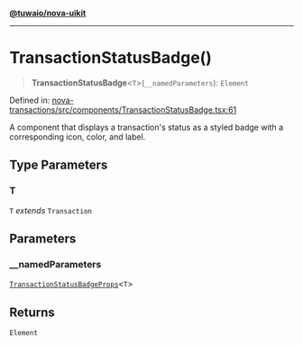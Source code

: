 [**@tuwaio/nova-uikit**](../../../README.md)

***

# TransactionStatusBadge()

> **TransactionStatusBadge**\<`T`\>(`__namedParameters`): `Element`

Defined in: [nova-transactions/src/components/TransactionStatusBadge.tsx:61](https://github.com/TuwaIO/nova-uikit/blob/72ba4c5175ae1e244544729fc37507abd6b654e7/packages/nova-transactions/src/components/TransactionStatusBadge.tsx#L61)

A component that displays a transaction's status as a styled badge
with a corresponding icon, color, and label.

## Type Parameters

### T

`T` *extends* `Transaction`

## Parameters

### \_\_namedParameters

[`TransactionStatusBadgeProps`](../type-aliases/TransactionStatusBadgeProps.md)\<`T`\>

## Returns

`Element`
